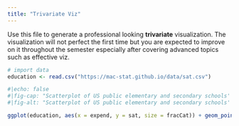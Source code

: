 ```yaml
---
title: "Trivariate Viz"
---
```


Use this file to generate a professional looking **trivariate** visualization.  The visualization will not perfect the first time but you are expected to improve on it throughout the semester especially after covering advanced topics such as effective viz.

```r
# import data
education <- read.csv("https://mac-stat.github.io/data/sat.csv")
```

```r
#|echo: false
#|fig-cap: "Scatterplot of US public elementary and secondary schools' average SAT score in 1994-95, based on their expenses per student and the percentage of students who took the SAT. Source: https://mac-stat.github.io/data/sat.csv"
#|fig-alt: "Scatterplot of US public elementary and secondary schools' average SAT score in 1994-95, based on their expenses per student and the percentage of students who took the SAT. SAT scores appear to decrease with higher expenses, but also decrease with larger sample sizes. Source: https://mac-stat.github.io/data/sat.csv"

ggplot(education, aes(x = expend, y = sat, size = fracCat)) + geom_point(color = "slateblue4") + theme_minimal() + labs(x = "School's Expenses Per Student (in $1000s)", y = "SAT Score (School Average)", size = "Percentage of Students Who Took SAT") 
```
